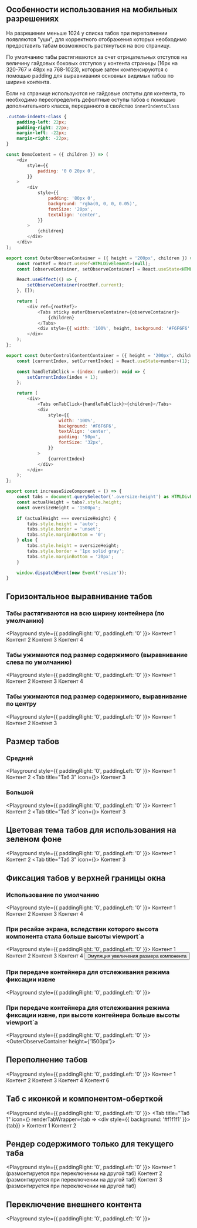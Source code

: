 
## Особенности использования на мобильных разрешениях

На разрешении меньше 1024 у списка табов при переполнении появляются "уши",
для корректного отображения которых необходимо предоставить табам возможность растянуться на всю страницу.

По умолчанию табы растягиваются за счет отрицательных отступов на величину гайдовых боковых отступов у контента страницы (16px на 320-767 и 48px на 768-1023),
которые затем компенсируются с помощью padding для выравнивания основных видимых табов по ширине контента.

Если на странице используются не гайдовые отступы для контента, то необходимо переопределить дефолтные оступы табов с помощью дополнительного класса, переданного в свойство `innerIndentsClass`

```css
.custom-indents-class {
    padding-left: 22px;
    padding-right: 22px;
    margin-left: -22px;
    margin-right: -22px;
}
```

```javascript collapse=Код DemoContent
const DemoContent = ({ children }) => (
    <div
        style={{
            padding: '0 0 20px 0',
        }}
    >
        <div
            style={{
                padding: '80px 0',
                background: 'rgba(0, 0, 0, 0.05)',
                fontSize: '20px',
                textAlign: 'center',
            }}
        >
            {children}
        </div>
    </div>
);
```

```javascript collapse=Код OuterObserveContainer
export const OuterObserveContainer = ({ height = '200px', children }) => {
    const rootRef = React.useRef<HTMLDivElement>(null);
    const [observeContainer, setObserveContainer] = React.useState<HTMLDivElement | null>(null);

    React.useEffect(() => {
        setObserveContainer(rootRef.current);
    }, []);

    return (
        <div ref={rootRef}>
            <Tabs sticky outerObserveContainer={observeContainer}>
                {children}
            </Tabs>
            <div style={{ width: '100%', height, background: '#F6F6F6' }} />
        </div>
    );
};
```

```javascript collapse=Код OuterControlContentContainer
export const OuterControlContentContainer = ({ height = '200px', children }) => {
    const [currentIndex, setCurrentIndex] = React.useState<number>(1);

    const handleTabClick = (index: number): void => {
        setCurrentIndex(index + 1);
    };

    return (
        <div>
            <Tabs onTabClick={handleTabClick}>{children}</Tabs>
            <div
                style={{
                    width: '100%',
                    background: '#F6F6F6',
                    textAlign: 'center',
                    padding: '50px',
                    fontSize: '32px',
                }}
            >
                {currentIndex}
            </div>
        </div>
    );
};
```

```javascript collapse=Код increaseSizeComponent
export const increaseSizeComponent = () => {
    const tabs = document.querySelector('.oversize-height') as HTMLDivElement;
    const actualHeight = tabs?.style.height;
    const oversizeHeight = '1500px';

    if (actualHeight === oversizeHeight) {
        tabs.style.height = 'auto';
        tabs.style.border = 'unset';
        tabs.style.marginBottom = '0';
    } else {
        tabs.style.height = oversizeHeight;
        tabs.style.border = '1px solid gray';
        tabs.style.marginBottom = '20px';
    }

    window.dispatchEvent(new Event('resize'));
}
```

## Горизонтальное выравнивание табов

### Табы растягиваются на всю ширину контейнера (по умолчанию)

<Playground style={{ paddingRight: '0', paddingLeft: '0' }}>
    <ContentArea>
        <Tabs>
            <Tab title="Таб 1">
                <DemoContent>Контент 1</DemoContent>
            </Tab>
            <Tab title="Таб 2">
                <DemoContent>Контент 2</DemoContent>
            </Tab>
            <Tab title="Таб 3">
                <DemoContent>Контент 3</DemoContent>
            </Tab>
            <Tab title="Таб 4">
                <DemoContent>Контент 4</DemoContent>
            </Tab>
        </Tabs>
    </ContentArea>
</Playground>

### Табы ужимаются под размер содержимого (выравнивание слева по умолчанию)

<Playground style={{ paddingRight: '0', paddingLeft: '0' }}>
    <ContentArea>
        <Tabs autoWidth>
            <Tab title="Таб 1">
                <DemoContent>Контент 1</DemoContent>
            </Tab>
            <Tab title="Таб 2">
                <DemoContent>Контент 2</DemoContent>
            </Tab>
            <Tab title="Таб 3">
                <DemoContent>Контент 3</DemoContent>
            </Tab>
            <Tab title="Таб 4">
                <DemoContent>Контент 4</DemoContent>
            </Tab>
        </Tabs>
    </ContentArea>
</Playground>

### Табы ужимаются под размер содержимого, выравнивание по центру

<Playground style={{ paddingRight: '0', paddingLeft: '0' }}>
    <ContentArea>
        <Tabs hAlign="center" autoWidth>
            <Tab title="Таб 1">
                <DemoContent>Контент 1</DemoContent>
            </Tab>
            <Tab title="Таб 2">
                <DemoContent>Контент 2</DemoContent>
            </Tab>
            <Tab title="Таб 3">
                <DemoContent>Контент 3</DemoContent>
            </Tab>
        </Tabs>
    </ContentArea>
</Playground>

## Размер табов

### Средний

<Playground style={{ paddingRight: '0', paddingLeft: '0' }}>
    <ContentArea>
        <Tabs size="medium">
            <Tab title="Таб 1">
                <DemoContent>Контент 1</DemoContent>
            </Tab>
            <Tab title="Таб 2">
                <DemoContent>Контент 2</DemoContent>
            </Tab>
            <Tab title="Таб 3" icon={<Balance />}>
                <DemoContent>Контент 3</DemoContent>
            </Tab>
        </Tabs>
    </ContentArea>
</Playground>

### Большой

<Playground style={{ paddingRight: '0', paddingLeft: '0' }}>
    <ContentArea>
        <Tabs size="large">
            <Tab title="Таб 1">
                <DemoContent>Контент 1</DemoContent>
            </Tab>
            <Tab title="Таб 2">
                <DemoContent>Контент 2</DemoContent>
            </Tab>
            <Tab title="Таб 3" icon={<Balance />}>
                <DemoContent>Контент 3</DemoContent>
            </Tab>
        </Tabs>
    </ContentArea>
</Playground>

## Цветовая тема табов для использования на зеленом фоне

<Playground style={{ paddingRight: '0', paddingLeft: '0' }}>
    <ContentArea outerBackgroundColor="green">
        <Tabs size="large" tabColorTheme="green">
            <Tab title="Таб 1">
                <DemoContent>Контент 1</DemoContent>
            </Tab>
            <Tab title="Таб 2">
                <DemoContent>Контент 2</DemoContent>
            </Tab>
            <Tab title="Таб 3" icon={<Balance />}>
                <DemoContent>Контент 3</DemoContent>
            </Tab>
        </Tabs>
    </ContentArea>
</Playground>

## Фиксация табов у верхней границы окна

### Использование по умолчанию

<Playground style={{ paddingRight: '0', paddingLeft: '0' }}>
    <ContentArea>
        <Tabs sticky>
            <Tab title="Таб 1">
                <DemoContent>Контент 1</DemoContent>
            </Tab>
            <Tab title="Таб 2">
                <DemoContent>Контент 2</DemoContent>
            </Tab>
            <Tab title="Таб 3">
                <DemoContent>Контент 3</DemoContent>
            </Tab>
            <Tab title="Таб 4">
                <DemoContent>Контент 4</DemoContent>
            </Tab>
        </Tabs>
    </ContentArea>
</Playground>

### При ресайзе экрана, вследствии которого высота компонента стала больше высоты viewport`а

<Playground style={{ paddingRight: '0', paddingLeft: '0' }}>
    <ContentArea>
        <Tabs sticky className="oversize-height">
            <Tab title="Таб 1">
                <DemoContent>Контент 1</DemoContent>
            </Tab>
            <Tab title="Таб 2">
                <DemoContent>Контент 2</DemoContent>
            </Tab>
            <Tab title="Таб 3">
                <DemoContent>Контент 3</DemoContent>
            </Tab>
            <Tab title="Таб 4">
                <DemoContent>Контент 4</DemoContent>
            </Tab>
        </Tabs>
        <Button onClick={increaseSizeComponent}>Эмуляция увеличения размера компонента</Button>
    </ContentArea>
</Playground>

### При передаче контейнера для отслеживания режима фиксации извне

<Playground style={{ paddingRight: '0', paddingLeft: '0' }}>
    <ContentArea>
        <OuterObserveContainer>
            <Tab title="Таб 1" />
            <Tab title="Таб 2" />
            <Tab title="Таб 3" />
            <Tab title="Таб 4" />
        </OuterObserveContainer>
    </ContentArea>
</Playground>

### При передаче контейнера для отслеживания режима фиксации извне, при высоте контейнера больше высоты viewport`а

<Playground style={{ paddingRight: '0', paddingLeft: '0' }}>
    <ContentArea>
        <OuterObserveContainer height={'1500px'}>
            <Tab title="Таб 1" />
            <Tab title="Таб 2" />
            <Tab title="Таб 3" />
            <Tab title="Таб 4" />
        </OuterObserveContainer>
    </ContentArea>
</Playground>

## Переполнение табов

<Playground style={{ paddingRight: '0', paddingLeft: '0' }}>
    <ContentArea>
        <Tabs>
            <Tab title="Таб с большим количеством текста 1">
                <DemoContent>Контент 1</DemoContent>
            </Tab>
            <Tab title="Таб с большим количеством текста 2">
                <DemoContent>Контент 2</DemoContent>
            </Tab>
            <Tab title="Таб с большим количеством текста 3">
                <DemoContent>Контент 3</DemoContent>
            </Tab>
            <Tab title="Таб с большим количеством текста 4">
                <DemoContent>Контент 4</DemoContent>
            </Tab>
            <Tab title="Таб с большим количеством текста 6">
                <DemoContent>Контент 6</DemoContent>
            </Tab>
        </Tabs>
    </ContentArea>
</Playground>

## Таб с иконкой и компонентом-оберткой

<Playground style={{ paddingRight: '0', paddingLeft: '0' }}>
    <ContentArea>
        <Tabs>
            <Tab
                title="Таб 1"
                icon={<Balance />}
                renderTabWrapper={tab => <div style={{ background: '#f1f1f1' }}>{tab}</div>}
            >
                <DemoContent>Контент 1</DemoContent>
            </Tab>
            <Tab title="Таб 2">
                <DemoContent>Контент 2</DemoContent>
            </Tab>
        </Tabs>
    </ContentArea>
</Playground>

## Рендер содержимого только для текущего таба

<Playground style={{ paddingRight: '0', paddingLeft: '0' }}>
    <ContentArea>
        <Tabs renderOnlyCurrentPanel>
            <Tab title="Таб 1">
                <DemoContent>Контент 1 (размонтируется при переключении на другой таб)</DemoContent>
            </Tab>
            <Tab title="Таб 2">
                <DemoContent>Контент 2 (размонтируется при переключении на другой таб)</DemoContent>
            </Tab>
            <Tab title="Таб 3">
                <DemoContent>Контент 3 (размонтируется при переключении на другой таб)</DemoContent>
            </Tab>
        </Tabs>
    </ContentArea>
</Playground>

## Переключение внешнего контента

<Playground style={{ paddingRight: '0', paddingLeft: '0' }}>
    <ContentArea>
        <OuterControlContentContainer>
            <Tab title="Таб 1" />
            <Tab title="Таб 2" />
            <Tab title="Таб 3" />
            <Tab title="Таб 4" />
        </OuterControlContentContainer>
    </ContentArea>
</Playground>
